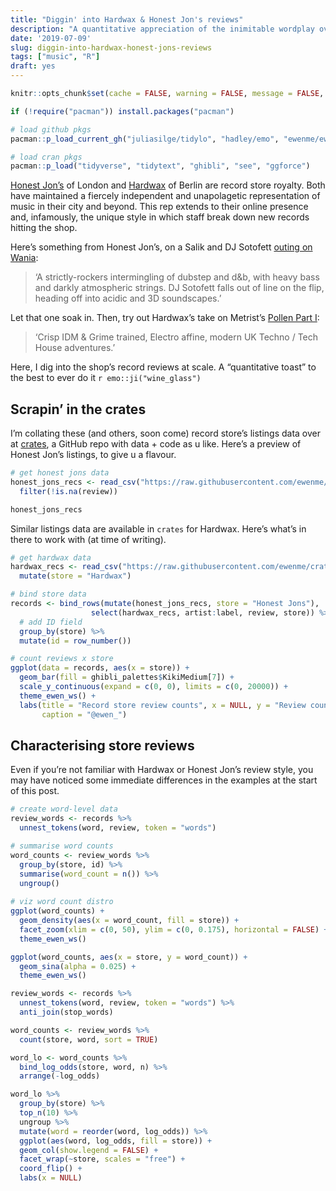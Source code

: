 ```yaml
---
title: "Diggin' into Hardwax & Honest Jon's reviews"
description: "A quantitative appreciation of the inimitable wordplay over at two of my favourite record stores. TIP!"
date: '2019-07-09'
slug: diggin-into-hardwax-honest-jons-reviews
tags: ["music", "R"]
draft: yes
---
```


```r
knitr::opts_chunk$set(cache = FALSE, warning = FALSE, message = FALSE, echo = FALSE, out.width = '75%', dev = 'png', fig.align = 'center')

if (!require("pacman")) install.packages("pacman")

# load github pkgs
pacman::p_load_current_gh("juliasilge/tidylo", "hadley/emo", "ewenme/ewenthemes")

# load cran pkgs
pacman::p_load("tidyverse", "tidytext", "ghibli", "see", "ggforce")

```

[Honest Jon's](https://honestjons.com) of London and [Hardwax](https://hardwax.com/) of Berlin are record store royalty. Both have maintained a fiercely independent and unapolagetic representation of music in their city and beyond. This rep extends to their online presence and, infamously, the unique style in which staff break down new records hitting the shop. 

Here's something from Honest Jon's, on a Salik and DJ Sotofett [outing on Wania](https://www.discogs.com/Salik-DJ-Sotofett-Inna-Brixton-Acid-Site-Mix/release/11213973):

> ‘A strictly-rockers intermingling of dubstep and d&b, with heavy bass and darkly atmospheric strings. DJ Sotofett falls out of line on the flip, heading off into acidic and 3D soundscapes.’

Let that one soak in. Then, try out Hardwax's take on Metrist's [Pollen Part I](https://www.discogs.com/Metrist-Pollen-Pt-I/release/13786196):

> 'Crisp IDM & Grime trained, Electro affine, modern UK Techno / Tech House adventures.'

Here, I dig into the shop's record reviews at scale. A "quantitative toast" to the best to ever do it `r emo::ji("wine_glass")`

## Scrapin' in the crates

I'm collating these (and others, soon come) record store's listings data over at [crates](https://github.com/ewenme/crates), a GitHub repo with data + code as u like. Here's a preview of Honest Jon's listings, to give u a flavour.

```r

# get honest jons data
honest_jons_recs <- read_csv("https://raw.githubusercontent.com/ewenme/crates/master/data/honest-jons/honest-jons-listings.csv") %>% 
  filter(!is.na(review))

honest_jons_recs
```

Similar listings data are available in `crates` for Hardwax. Here's what's in there to work with (at time of writing).

```r

# get hardwax data
hardwax_recs <- read_csv("https://raw.githubusercontent.com/ewenme/crates/master/data/hardwax/hardwax-listings.csv") %>% 
  mutate(store = "Hardwax")

# bind store data
records <- bind_rows(mutate(honest_jons_recs, store = "Honest Jons"), 
                  select(hardwax_recs, artist:label, review, store)) %>% 
  # add ID field
  group_by(store) %>% 
  mutate(id = row_number())

# count reviews x store
ggplot(data = records, aes(x = store)) +
  geom_bar(fill = ghibli_palettes$KikiMedium[7]) +
  scale_y_continuous(expand = c(0, 0), limits = c(0, 20000)) +
  theme_ewen_ws() +
  labs(title = "Record store review counts", x = NULL, y = "Review count",
       caption = "@ewen_")
```

## Characterising store reviews

Even if you're not familiar with Hardwax or Honest Jon's review style, you may have noticed some immediate differences in the examples at the start of this post. 

```r

# create word-level data
review_words <- records %>% 
  unnest_tokens(word, review, token = "words") 

# summarise word counts
word_counts <- review_words %>% 
  group_by(store, id) %>% 
  summarise(word_count = n()) %>% 
  ungroup()
  
# viz word count distro
ggplot(word_counts) + 
  geom_density(aes(x = word_count, fill = store)) + 
  facet_zoom(xlim = c(0, 50), ylim = c(0, 0.175), horizontal = FALSE) +
  theme_ewen_ws()

ggplot(word_counts, aes(x = store, y = word_count)) +
  geom_sina(alpha = 0.025) +
  theme_ewen_ws()

```


```r
review_words <- records %>% 
  unnest_tokens(word, review, token = "words") %>% 
  anti_join(stop_words)

word_counts <- review_words %>%
  count(store, word, sort = TRUE)

word_lo <- word_counts %>% 
  bind_log_odds(store, word, n) %>%
  arrange(-log_odds)

word_lo %>%
  group_by(store) %>%
  top_n(10) %>%
  ungroup %>%
  mutate(word = reorder(word, log_odds)) %>%
  ggplot(aes(word, log_odds, fill = store)) +
  geom_col(show.legend = FALSE) +
  facet_wrap(~store, scales = "free") +
  coord_flip() +
  labs(x = NULL)  
```

